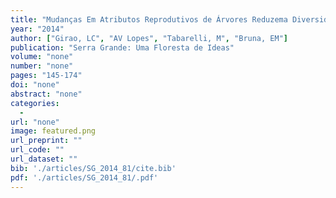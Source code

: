 ```yaml
---
title: "Mudanças Em Atributos Reprodutivos de Árvores Reduzema Diversidade Funcional Em Uma Paisagem Fragmentada de Floresta Atlântica"
year: "2014"
author: ["Girao, LC", "AV Lopes", "Tabarelli, M", "Bruna, EM"]
publication: "Serra Grande: Uma Floresta de Ideas"
volume: "none"
number: "none"
pages: "145-174"
doi: "none"
abstract: "none"
categories: 
  - 
url: "none"
image: featured.png
url_preprint: ""
url_code: ""
url_dataset: ""
bib: './articles/SG_2014_81/cite.bib'
pdf: './articles/SG_2014_81/.pdf'
---
```

